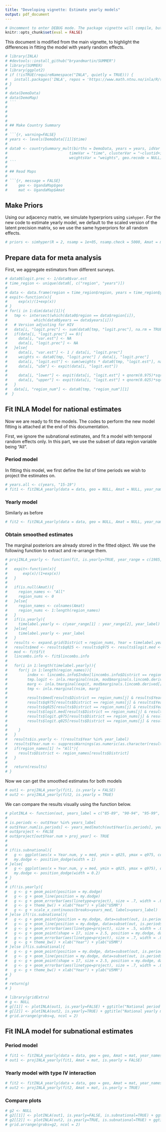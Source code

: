 ```yaml
---
title: "Developing vignette: Estimate yearly models"
output: pdf_document
---
```


```r
# Uncomment to enter DEBUG mode. The package vignette will compile, but code will not be evaluated for speed purposes.
knitr::opts_chunk$set(eval = FALSE)
```

This document is modified from the main vignette, to highlight the differences in fitting the model with yearly random effects.



```r
# library(INLA)
# #devtools::install_github("bryandmartin/SUMMER")
# library(SUMMER)
# library(ggplot2)
# if (!isTRUE(requireNamespace("INLA", quietly = TRUE))) {
#   install.packages('INLA', repos = 'https://www.math.ntnu.no/inla/R/stable')
# }
# 
# data(DemoData)
# data(DemoMap)
# ```
# 
# 
# 
# 
# ## Make Country Summary
# 
# ```{r, warning=FALSE}
# years <- levels(DemoData[[1]]$time)
# 
# data0 <- countrySummary_mult(births = DemoData, years = years, idVar = "id", regionVar = "region",
#                            timeVar = "time", clusterVar = "~clustid+id", ageVar = "age",
#                            weightsVar = "weights", geo.recode = NULL)
# ```
# 
# ## Read Maps
# 
# ```{r, message = FALSE}
#     geo <- UgandaMap$geo
#     mat <- UgandaMap$Amat
```


## Make Priors

Using our adjacency matrix, we simulate hyperpriors using `simhyper`. For the new code to estimate yearly model, we default to the scaled version of the latent precision matrix, so we use the same hyperpriors for all random effects.

```r
# priors <- simhyper(R = 2, nsamp = 1e+05, nsamp.check = 5000, Amat = mat, only.iid = TRUE)
```


## Prepare data for meta analysis
First, we aggregate estimators from different surveys. 
```r
# data0$logit.prec <- 1/data0$var.est
# time_region <- unique(data0[, c("region", "years")])
# 
# data <- data.frame(region = time_region$region, years = time_region$years, u5m = NA, lower=NA, upper=NA, logit.est=NA, var.est=NA, region_num = NA, survey = NA, logit.prec = NA)
# expit<-function(x){
#     exp(x)/(1+exp(x))
# }
# for(i in 1:dim(data)[1]){
#   tmp <- intersect(which(data0$region == data$region[i]), 
#            which(data0$years == data$years[i]))
#   # Version adjusting for HIV
#   data[i, "logit.prec"] <- sum(data0[tmp, "logit.prec"], na.rm = TRUE)
#   if(data[i, "logit.prec"] == 0){
#     data[i, "var.est"] <- NA
#     data[i, "logit.prec"] <- NA
#   }else{
#     data[i, "var.est"] <- 1 / data[i, "logit.prec"]
#     weights <- data0[tmp, "logit.prec"] / data[i, "logit.prec"]
#     data[i, "logit.est"] <- sum(weights * data0[tmp, "logit.est"], na.rm = TRUE)
#     data[i, "u5m"] <- expit(data[i, "logit.est"])
# 
#     data[i, "lower"] <- expit(data[i, "logit.est"] + qnorm(0.975)*sqrt(data[i, "var.est"]))
#     data[i, "upper"] <- expit(data[i, "logit.est"] + qnorm(0.025)*sqrt(data[i, "var.est"]))
#   }
#   data[i, "region_num"] <- data0[tmp, "region_num"][1]
#  } 

```



## Fit INLA Model for national estimates
Now we are ready to fit the models. The codes to perform the new model fitting is attached at the end of this documentation.

First, we ignore the subnational estimates, and fit a model with temporal random effects only. In this part, we use the subset of data region variable being "All". 

### Period model
In fitting this model, we first define the list of time periods we wish to project the estimates on.  

```r
# years.all <- c(years, "15-19")
# fit1 <- fitINLA_yearly(data = data, geo = NULL, Amat = NULL, year_names = years.all, year_range = c(1985, 2019), priors = priors, rw = 2, is.yearly=FALSE, m = 5)
```

### Yearly model
Similarly as before
```r
# fit2 <- fitINLA_yearly(data = data, geo = NULL, Amat = NULL, year_names = years.all, year_range = c(1985, 2019), priors = priors, rw = 2, is.yearly=TRUE, m = 5)
```

### Obtain smoothed estimates
The marginal posteriors are already stored in the fitted object. We use the following function to extract and re-arrange them.

```r
# projINLA_yearly <- function(fit, is.yearly=TRUE, year_range = c(1985, 2019), year_label = c("85-89", "90-94", "95-99", "00-04", "05-09", "10-14", "15-19"), Amat = NULL, nsim = 1000){
# 
#   expit<-function(x){
#       exp(x)/(1+exp(x))
#   }
# 
#   if(is.null(Amat)){
#     region_names <- "All"
#     region_nums <- 0
#   }else{
#     region_names <- colnames(Amat)
#     region_nums <- 1:length(region_names)
#   }
#   if(is.yearly){
#     timelabel.yearly <- c(year_range[1] : year_range[2], year_label)
#   }else{
#     timelabel.yearly <- year_label
#   }
#   results <- expand.grid(District = region_nums, Year = timelabel.yearly)
#   results$med <- results$q025 <- results$q975 <- results$logit.med <- results$logit.q025 <- results$logit.q975 <- NA
#   mod <- fit$fit
#   lincombs.info <- fit$lincombs.info
# 
#   for(i in 1:length(timelabel.yearly)){
#     for(j in 1:length(region_names)){
#         index <- lincombs.info$Index[lincombs.info$District == region_nums[j] & lincombs.info$Year == i]
#         tmp.logit <- inla.rmarginal(nsim, mod$marginals.lincomb.derived[[index]])
#         marg <- inla.tmarginal(expit, mod$marginals.lincomb.derived[[index]])
#         tmp <- inla.rmarginal(nsim, marg)
# 
#         results$med[results$District == region_nums[j] & results$Year == timelabel.yearly[i]] <- median(tmp)
#         results$q975[results$District == region_nums[j] & results$Year == timelabel.yearly[i]] <- quantile(tmp, .975)
#         results$q025[results$District == region_nums[j] & results$Year == timelabel.yearly[i]] <- quantile(tmp, .025)
#         results$logit.med[results$District == region_nums[j] & results$Year == timelabel.yearly[i]] <- median(tmp.logit)
#         results$logit.q975[results$District == region_nums[j] & results$Year == timelabel.yearly[i]] <- quantile(tmp.logit, .975)
#         results$logit.q025[results$District == region_nums[j] & results$Year == timelabel.yearly[i]] <- quantile(tmp.logit, .025)
# 
#     }
#   }
#   results$is.yearly <- !(results$Year %in% year_label)
#   results$Year.num <- suppressWarnings(as.numeric(as.character(results$Year)))
#   if(region_names[1] != "All"){
#     results$District <- region_names[results$District]
#   }
# 
#   return(results)
# }
```

Now we can get the smoothed estimates for both models

```r
# out1 <- projINLA_yearly(fit1, is.yearly = FALSE)
# out2 <- projINLA_yearly(fit2, is.yearly = TRUE)
```

We can compare the results visually using the function below.

```r
# plotINLA <- function(out, years_label = c("85-89", "90-94", "95-99", "00-04", "05-09", "10-14", "15-19") , proj_year = 2015, years_med = c(1987, 1992, 1997, 2002, 2007, 2012, 2017), is.yearly = TRUE, is.subnational = FALSE){
# 
# is.periods <- out$Year %in% years_label
# out$Year.num[is.periods] <- years_med[match(out$Year[is.periods], years_label)]
# out$project <- FALSE
# out$project[out$Year.num > proj_year] <- TRUE
# 
# 
# if(is.subnational){
#   g <- ggplot(aes(x = Year.num, y = med, ymin = q025, ymax = q975, color = District), data = out)  
#   my.dodge <- position_dodge(width = 1)
# }else{
#   g <- ggplot(aes(x = Year.num, y = med, ymin = q025, ymax = q975), data = out)
#   my.dodge <- position_dodge(width = 0.2)
# }
# 
# if(!is.yearly){
#   g <- g + geom_point(position = my.dodge)
#   g <- g + geom_line(position = my.dodge)
#   g <- g + geom_errorbar(aes(linetype=project), size = .7, width = .05, position = my.dodge)
#   g <- g + theme_bw() + xlab("Year") + ylab("U5MR")
#   g <- g + scale_x_continuous(breaks=years_med, labels=years_label)
# }else if(!is.subnational){
#   g <- g + geom_point(position = my.dodge, data=subset(out, is.periods==FALSE), alpha = 0.3, color = 1)
#   g <- g + geom_line(position = my.dodge, data=subset(out, is.periods==FALSE), alpha = 0.3, color = 1)
#   g <- g + geom_errorbar(aes(linetype=project), size = .5, width = .05, position = my.dodge, data=subset(out, is.periods==FALSE), alpha = 0.1, color = 1)
#   g <- g + geom_point(shape = 17, size = 2.5, position = my.dodge, data=subset(out, is.periods==TRUE), color = 2)
#   g <- g + geom_errorbar(aes(linetype=project), size = .7, width = .05, position = my.dodge, data=subset(out, is.periods==TRUE), color = 2)
#   g <- g + theme_bw() + xlab("Year") + ylab("U5MR")
# }else if(is.subnational){
#   g <- g + geom_point(position = my.dodge, data=subset(out, is.periods==FALSE), alpha = 0.3)
#   g <- g + geom_line(position = my.dodge, data=subset(out, is.periods==FALSE), alpha = 0.3)
#   g <- g + geom_point(shape = 17, size = 2.5, position = my.dodge, data=subset(out, is.periods==TRUE))
#   g <- g + geom_errorbar(aes(linetype=project), size = .7, width = .05, position = my.dodge, data=subset(out, is.periods==TRUE))
#   g <- g + theme_bw() + xlab("Year") + ylab("U5MR")
# }
# 
# return(g)
# }
```

```r
# library(gridExtra)
# g <- NULL
# g[[1]] <- plotINLA(out1, is.yearly=FALSE) + ggtitle("National period model")
# g[[2]] <- plotINLA(out2, is.yearly=TRUE) + ggtitle("National yearly model")
# grid.arrange(grobs=g, ncol = 2)
```



## Fit INLA model for subnational estimates

### Period model

```r
# fit1 <- fitINLA_yearly(data = data, geo = geo, Amat = mat, year_names = years.all, year_range = c(1985, 2019), priors = priors, rw = 2, is.yearly=FALSE, m = 5)
# out1 <- projINLA_yearly(fit1, Amat = mat, is.yearly = FALSE)
```

### Yearly model with type IV interaction
```r
# fit2 <- fitINLA_yearly(data = data, geo = geo, Amat = mat, year_names = years.all, year_range = c(1985, 2019), priors = priors, rw = 2, is.yearly=TRUE, m = 5, type.st = 4)
# out2 <- projINLA_yearly(fit2, Amat = mat, is.yearly = TRUE)
```

### Compare plots
```r
# g2 <- NULL
# g2[[1]] <- plotINLA(out1, is.yearly=FALSE, is.subnational=TRUE) + ggtitle("Subnational period model")
# g2[[2]] <- plotINLA(out2, is.yearly=TRUE, is.subnational=TRUE) + ggtitle("Subnational yearly model")
# grid.arrange(grobs=g2, ncol = 2)
```






